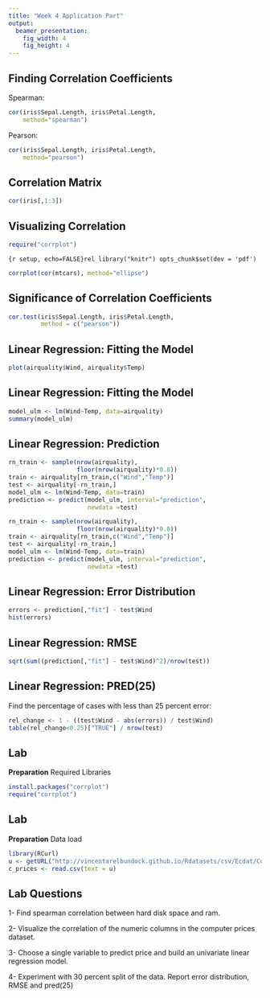 ```yaml
---
title: "Week 4 Application Part"
output: 
  beamer_presentation:
    fig_width: 4
    fig_height: 4
---
```




## Finding Correlation Coefficients
Spearman:
```r
cor(iris$Sepal.Length, iris$Petal.Length, 
    method="spearman")
```
Pearson:
```r
cor(iris$Sepal.Length, iris$Petal.Length, 
    method="pearson")
```

## Correlation Matrix
```r
cor(iris[,1:3])
```

## Visualizing Correlation
```r
require("corrplot")
```

```{r setup, echo=FALSE}rel
library("knitr")
opts_chunk$set(dev = 'pdf')
```

```r
corrplot(cor(mtcars), method="ellipse")
```

## Significance of Correlation Coefficients
```r
cor.test(iris$Sepal.Length, iris$Petal.Length, 
         method = c("pearson"))
```

## Linear Regression: Fitting the Model
```r
plot(airquality$Wind, airquality$Temp)
```

## Linear Regression: Fitting the Model
```r
model_ulm <- lm(Wind~Temp, data=airquality) 
summary(model_ulm)
```
## Linear Regression: Prediction
```r
rn_train <- sample(nrow(airquality), 
                   floor(nrow(airquality)*0.8))
train <- airquality[rn_train,c("Wind","Temp")]
test <- airquality[-rn_train,]
model_ulm <- lm(Wind~Temp, data=train) 
prediction <- predict(model_ulm, interval="prediction", 
                      newdata =test)
```
```r
rn_train <- sample(nrow(airquality), 
                   floor(nrow(airquality)*0.8))
train <- airquality[rn_train,c("Wind","Temp")]
test <- airquality[-rn_train,]
model_ulm <- lm(Wind~Temp, data=train) 
prediction <- predict(model_ulm, interval="prediction", 
                      newdata =test)
```

## Linear Regression: Error Distribution
```r
errors <- prediction[,"fit"] - test$Wind
hist(errors)
```

## Linear Regression: RMSE
```r
sqrt(sum((prediction[,"fit"] - test$Wind)^2)/nrow(test))
```

## Linear Regression: PRED(25)
Find the percentage of cases with less than 25 percent error:
```r
rel_change <- 1 - ((test$Wind - abs(errors)) / test$Wind)
table(rel_change<0.25)["TRUE"] / nrow(test)
```

## Lab
**Preparation**
Required Libraries
```r
install.packages("corrplot")
require("corrplot")
```
## Lab
**Preparation**
Data load
```r
library(RCurl)
u <- getURL("http://vincentarelbundock.github.io/Rdatasets/csv/Ecdat/Computers.csv")
c_prices <- read.csv(text = u)
```

## Lab Questions
1- Find spearman correlation between hard disk space and ram.

2- Visualize the correlation of the numeric columns in the computer prices dataset.

3- Choose a single variable to predict price and build an univariate linear regression model.

4- Experiment with 30 percent split of the data. Report error distribution, RMSE and pred(25)